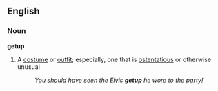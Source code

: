 ==English==

===Noun===
'''getup'''
#A [[costume]] or [[outfit]]; especially, one that is [[ostentatious]] or otherwise unusual
#:''You should have seen the Elvis '''getup''' he wore to the party!''